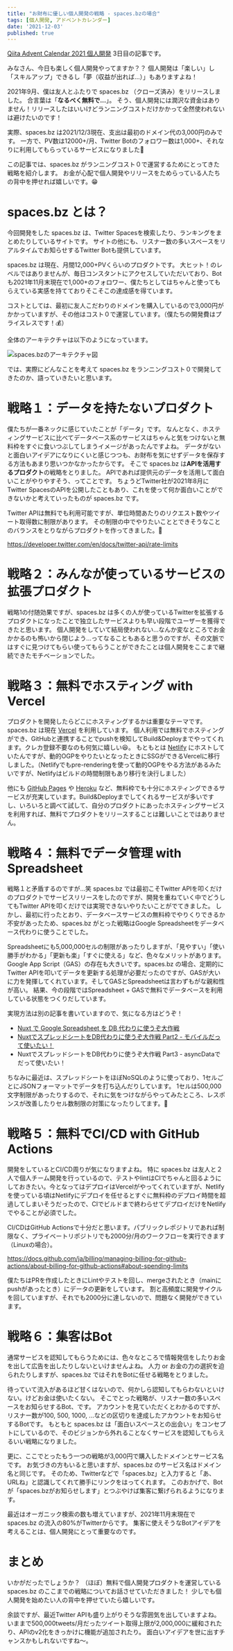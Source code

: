 ```yaml
---
title: "お財布に優しい個人開発の戦略 - spaces.bzの場合"
tags: [個人開発, アドベントカレンダー]
date: '2021-12-03'
published: true
---
```


[Qiita Advent Calendar 2021 個人開発](https://qiita.com/advent-calendar/2021/personal-project) 3日目の記事です。

みなさん、今日も楽しく個人開発やってますか？？
個人開発は「楽しい」し「スキルアップ」できるし「夢（収益が出れば...）」もありますよね！

2021年9月、僕は友人とふたりで spaces.bz （クローズ済み）をリリースしました。
合言葉は「**なるべく無料で...**」。
そう、個人開発には潤沢な資金はありません！リリースしたはいいけどランニングコストだけかかって全然使われないは避けたいのです！

実際、spaces.bz は2021/12/3現在、支出は最初のドメイン代の3,000円のみです。
一方で、PV数は12000+/月、Twitter Botのフォロワー数は1,000+、それなりに利用してもらっているサービスになりました🎉

この記事では、spaces.bz がランニングコスト０で運営するためにとってきた戦略を紹介します。
お金が心配で個人開発やリリースをためらっている人たちの背中を押せれば嬉しいです。😁

# spaces.bz とは？
今回開発をした spaces.bz は、Twitter Spacesを検索したり、ランキングをまとめたりしているサイトです。
サイトの他にも、リスナー数の多いスペースをリアルタイムでお知らせするTwitter Botも提供しています。

spaces.bz は現在、月間12,000+PVくらいのプロダクトです。
大ヒット！のレベルではありませんが、毎日コンスタントにアクセスしていただいており、Botも2021年11月末現在で1,000+のフォロワー、僕たちとしてはちゃんと使ってもらえている実感を持てておりそこそこの達成感を得ています。

コストとしては、最初に友人こだわりのドメインを購入しているので3,000円がかかっていますが、その他はコスト０で運営しています。（僕たちの開発費はプライスレスです！💰）

全体のアーキテクチャは以下のようになっています。

![spaces.bzのアーキテクチャ図](./images/architecture.png)

では、実際にどんなことを考えて spaces.bz をランニングコスト０で開発してきたのか、語っていきたいと思います。

# 戦略１：データを持たないプロダクト
僕たちが一番ネックに感じていたことが「データ」です。
なんとなく、ホスティングサービスに比べてデータベース系のサービスはちゃんと気をつけないと無料枠をすぐに食いつぶしてしまうイメージがあったんですよね。
データがないと面白いアイデアになりにくいと感じつつも、お財布を気にせずデータを保存する方法もあまり思いつかなかったからです。
そこで spaces.bz は**APIを活用するプロダクト**の戦略をとりました。
APIであれば提供元のデータを活用して面白いことがやりやすそう、ってことです。
ちょうどTwitter社が2021年8月にTwitter SpacesのAPIを公開したこともあり、これを使って何か面白いことができないかと考えていったものが spaces.bz です。

Twitter APIは無料でも利用可能ですが、単位時間あたりのリクエスト数やツイート取得数に制限があります。
その制限の中でやりたいこととできそうなことのバランスをとりながらプロダクトを作ってきました。💪

https://developer.twitter.com/en/docs/twitter-api/rate-limits

# 戦略２：みんなが使っているサービスの拡張プロダクト

戦略1の付随効果ですが、spaces.bz は多くの人が使っているTwitterを拡張するプロダクトになったことで独立したサービスよりも早い段階でユーザーを獲得できたと思います。
個人開発をしていて結局使われない...なんか変なところでお金かかるのも怖いから閉じよう...ってなることもあると思うのですが、その文脈ではすぐに見つけてもらい使ってもらうことができたことは個人開発をここまで継続できたモチベーションでした。

# 戦略３：無料でホスティング with Vercel
プロダクトを開発したらどこにホスティングするかは重要なテーマです。
spaces.bz は現在 [Vercel](https://vercel.com/) を利用しています。
個人利用では無料でホスティングができ、GitHubと連携することでpushを検知してBuild&Deployまでやってくれます。クレカ登録不要なのも何気に嬉しい😆。
もともとは [Netlify](https://www.netlify.com/) にホストしていたんですが、動的OGPをやりたいとなったときにSSGができるVercelに移行しました。（Netlifyでもpre-renderingを使って動的OGPをやる方法があるみたいですが、Netlifyはビルドの時間制限もあり移行を決行しました）

他にも [GitHub Pages](https://docs.github.com/ja/pages/getting-started-with-github-pages/about-github-pages) や [Heroku](https://jp.heroku.com/) など、無料枠でも十分にホスティングできるサービスが充実しています。Build&Deployまでしてくれるサービスが多いですし、いろいろと調べて試して、自分のプロダクトにあったホスティングサービスを利用すれば、無料でプロダクトをリリースすることは難しいことではありません。

# 戦略４：無料でデータ管理 with Spreadsheet
戦略１と矛盾するのですが...笑
spaces.bz では最初こそTwitter APIを叩くだけのプロダクトでサービスリリースをしたのですが、開発を重ねていく中でどうしてもTwitter APIを叩くだけでは実現できないやりたいことがでてきました。
しかし、最初に行ったとおり、データベースサービスの無料枠でやりくりできるか不安があったため、spaces.bz がとった戦略はGoogle Spreadsheetをデータベース代わりに使うことでした。

Spreadsheetにも5,000,000セルの制限があったりしますが、「見やすい」「使い勝手がわかる」「更新も楽」「すぐに使える」など、色々なメリットがあります。
Google App Script（GAS）の存在も大きいです。spaces.bz の場合、定期的にTwitter APIを叩いてデータを更新する処理が必要だったのですが、GASが大いに力を発揮してくれています。そしてGASとSpreadsheetは言わずもがな親和性が高い。
結果、今の段階ではSpreadsheet + GASで無料でデータベースを利用している状態をつくりだしています。

実現方法は別の記事を書いていますので、気になる方はどうぞ！

- [Nuxt で Google Spreadsheet を DB 代わりに使うぞ大作戦](/blog/20210926-operation-to-use-google-spreadsheet-as-a-db-with-nuxt)
- [NuxtでスプレッドシートをDB代わりに使うぞ大作戦 Part2 - モバイルだって使いたい！](/blog/20210928-operation-to-use-google-spreadsheet-as-a-db-with-nuxt2)
- NuxtでスプレッドシートをDB代わりに使うぞ大作戦 Part3 - asyncDataでだって使いたい！

ちなみに最近は、スプレッドシートをほぼNoSQLのように使っており、1セルごとにJSONフォーマットでデータを打ち込んだりしています。
1セルは500,000文字制限があったりするので、それに気をつけながらやってみたところ、レスポンスが改善したりセル数制限の対策になったりしてます。🎉

# 戦略５：無料でCI/CD with GitHub Actions
開発をしているとCI/CD周りが気になりますよね。
特に spaces.bz は友人と２人で個人チーム開発を行っているので、テストやlintはCIでちゃんと回るようにしておきたい。今となってはデプロイはVercelがやってくれていますが、Netlifyを使っている頃はNetlifyにデプロイを任せるとすぐに無料枠のデプロイ時間を超過してしまいそうだったので、CIでビルドまで終わらせてデプロイだけをNetlifyでやることが必須でした。

CI/CDはGitHub Actionsで十分だと思います。パブリックレポジトリであれば制限なく、プライベートリポジトリでも2000分/月のワークフローを実行できます（Linuxの場合）。

https://docs.github.com/ja/billing/managing-billing-for-github-actions/about-billing-for-github-actions#about-spending-limits

僕たちはPRを作成したときにLintやテストを回し、mergeされたとき（mainにpushがあったとき）にデータの更新をしています。
割と高頻度に開発サイクルを回していますが、それでも2000分に達しないので、問題なく開発ができています。

# 戦略６：集客はBot
通常サービスを認知してもらうためには、色々なところで情報発信をしたりお金を出して広告を出したりしないといけませんよね。
人力 or お金の力の選択を迫られたりしますが、spaces.bz ではそれをBotに任せる戦略をとりました。

待っていて流入があるほど甘くはないので、何かしら認知してもらわないといけない。けどお金は使いたくない。
そこでとった戦略が、リスナー数の多いスペースをお知らせするBot、です。
アカウントを見ていただくとわかるのですが、リスナー数が100, 500, 1000, ...などの区切りを達成したアカウントをお知らせするBotです。
もともと spaces.bz は「面白いスペースとの出会い」をコンセプトにしているので、そのビジョンから外れることなくサービスを認知してもらえるいい戦略になりました。

更に、ここでとったもう一つの戦略が3,000円で購入したドメインとサービス名です。
お気づきの方もいると思いますが、spaces.bz のサービス名はドメイン名と同じです。
そのため、Twitterなどで「spaces.bz」と入力すると「あ、URLね」と認識してくれて勝手にリンクをはってくれます。
このおかげで、Botが「spaces.bzがお知らせします」とつぶやけば集客に繋げられるようになります。

最近はオーガニック検索の数も増えていますが、2021年11月末現在で spaces.bz の流入の80%がTwitterからです。
集客に使えそうなBotアイデアを考えることは、個人開発にとって重要なのです。

# まとめ
いかがだったでしょうか？
（ほぼ）無料で個人開発プロダクトを運営している spaces.bz のここまでの戦略についてお話させていただきました！
少しでも個人開発を始めたい人の背中を押せていたら嬉しいです。

余談ですが、最近Twitter APIも盛り上がりそうな雰囲気を出していますよね。
いままで500,000tweets/月だったツイート取得上限が2,000,000に緩和されたり、APIのv2化をきっかけに機能が追加されたり。
面白いアイデアを世に出すチャンスかもしれないですね〜。
